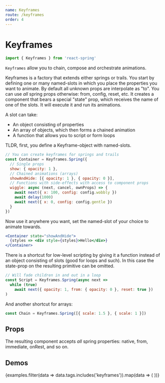 ```yaml
---
name: Keyframes
route: /keyframes
order: 4
---
```



# Keyframes

```jsx
import { Keyframes } from 'react-spring'
```

<p>
  <code>Keyframes</code> allow you to chain, compose and orchestrate animations.
</p>
<p>
  <span className="highlight">Keyframes is a factory that extends either springs or trails.</span> You start by defining one or many named-slots in which you place the properties you want to animate. By default all unknown props are interpolate as "to". You can use <i>all</i> spring props otherwise: from, config, reset, etc. It creates a component that bears a special "state" prop, which receives the name of one of the slots. It will execute it and run its animations.
</p>
<p>
  A slot can take:

  <ul>
    <li>An object consisting of properties</li>
    <li>An array of objects, which then forms a chained animation</li>
    <li>A function that allows you to script or form loops</li>
  </ul>
</p>

TLDR, first, you define a Keyframe-object with named-slots.

```jsx
// You can create keyframes for springs and trails
const Container = Keyframes.Spring({
  // Single props
  show: { opacity: 1 },
  // Chained animations (arrays)
  showAndHide: [{ opacity: 1 }, { opacity: 0 }],
  // Functions with side-effects with access to component props
  wiggle: async (next, cancel, ownProps) => {
    await next({ x: 100, config: config.wobbly })
    await delay(1000)
    await next({ x: 0, config: config.gentle })
  }
})
```

Now use it anywhere you want, set the named-slot of your choice to animate towards.

```jsx
<Container state="showAndHide">
  {styles => <div style={styles}>Hello</div>}
</Container>
```

There is a shortcut for low-level scripting by giving it a function instead of an object consisting of slots (good for loops and such). In this case the state-prop on the resulting primitive can be omitted.

```jsx
// Will fade children in and out in a loop
const Script = Keyframes.Spring(async next =>
  while (true)
    await next({ opacity: 1, from: { opacity: 0 }, reset: true })
)
```

And another shortcut for arrays:

```jsx
const Chain = Keyframes.Spring([{ scale: 1.5 }, { scale: 1 }])
```

## Props

<p>
  <span className="highlight">The resulting component accepts <i>all</i> spring properties</span>: native, from, immediate, onRest, and so on.
</p>

<PropsTable of={KeyframesMock} />

## Demos

<DemoGrid padding={0}>
  {examples.filter(data => data.tags.includes('keyframes')).map(data => (
    <Demo
      key={data.name}
      {...data}
      link={`https://github.com/drcmda/react-spring/tree/master/examples/demos/${data.name}`}
      import={import('../examples/demos/' + data.name)}
    />
  ))}
</DemoGrid>
